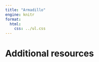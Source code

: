 ```yaml
---
title: "Armadillo"
engine: knitr
format:
  html:
    css: ../ul.css
---
```




# Additional resources
